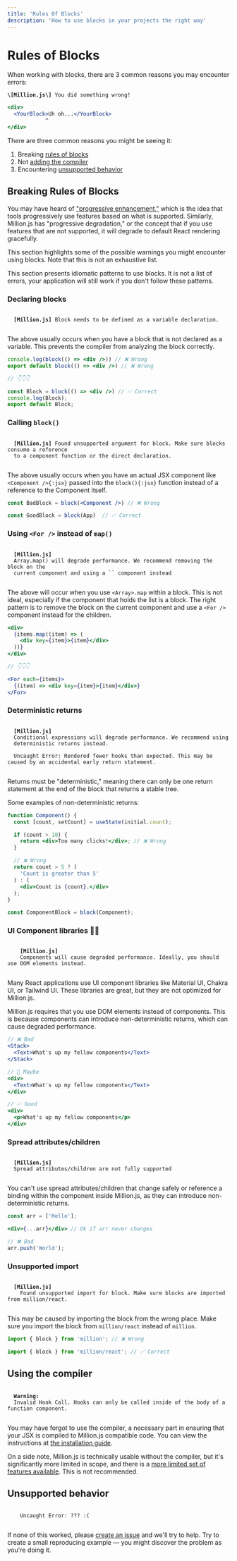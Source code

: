 ```yaml
---
title: 'Rules Of Blocks'
description: 'How to use blocks in your projects the right way'
---
```



# Rules of Blocks

<AutomaticModeWarning />

When working with blocks, there are 3 common reasons you may encounter errors:

<Callout type="warning">
  <code><strong>\[Million.js\]</strong> You did something wrong!</code>

  ```jsx showLineNumbers filename="App.jsx" {2}
  <div>
    <YourBlock>Uh oh...</YourBlock>
              ^
  </div>
  ```
</Callout>

There are three common reasons you might be seeing it:

1. Breaking [rules of blocks](/docs/rules#breaking-rules-of-blocks)
2. Not [adding the compiler](/docs/rules#using-the-compiler)
3. Encountering [unsupported behavior](/docs/rules#unsupported-behavior)

## Breaking Rules of Blocks

You may have heard of ["progressive enhancement,"](https://developer.mozilla.org/en-US/docs/Glossary/Progressive_Enhancement) which is the idea that tools progressively use features based on what is supported. Similarly, Million.js has "progressive degradation," or the concept that if you use features that are not supported, it will degrade to default React rendering gracefully.

This section highlights some of the possible warnings you might encounter using blocks. Note that this is not an exhaustive list.

<Callout type="info">
  This section presents idiomatic patterns to use blocks. It is not a list of errors, your application will still work if you don't follow these patterns.
</Callout>

### Declaring blocks

<Callout type="warning">
  <code>
  <strong>[Million.js]</strong> Block needs to be defined as a variable declaration.
  </code>
</Callout>

The above usually occurs when you have a block that is not declared as a variable. This prevents the compiler from analyzing the block correctly.

```jsx
console.log(block(() => <div />)) // ❌ Wrong
export default block(() => <div />) // ❌ Wrong

// 👇👇👇

const Block = block(() => <div />) // ✅ Correct
console.log(Block);
export default Block;
```

### Calling `block()`

<Callout type="warning">
  <code>
  <strong>[Million.js]</strong> Found unsupported argument for block. Make sure blocks consume a reference
  to a component function or the direct declaration.
  </code>
</Callout>

The above usually occurs when you have an actual JSX component like `<Component />{:jsx}` passed into the `block(){:jsx}` function instead of a reference to the Component itself.

```jsx
const BadBlock = block(<Component />) // ❌ Wrong

const GoodBlock = block(App)  // ✅ Correct
```

### Using `<For />` instead of `map()`

<Callout type="warning">
  <code>
  <strong>[Million.js]</strong>
  Array.map() will degrade performance. We recommend removing the block on the
  current component and using a `<For />` component instead
  </code>
</Callout>

The above will occur when you use `<Array>.map` within a block. This is not ideal, especially if the component that holds the list is a block. The right pattern is to remove the block on the current component and use a `<For />` component instead for the children.

```jsx
<div>
  {items.map((item) => (
    <div key={item}>{item}</div>
  ))}
</div>

// 👇👇👇

<For each={items}>
  {(item) => <div key={item}>{item}</div>}
</For>
```

### Deterministic returns

<div className="flex gap-3">
<Callout type="warning">
  <code>
  <strong>[Million.js]</strong>
  Conditional expressions will degrade performance. We recommend using
  deterministic returns instead.
  </code>
</Callout>

<Callout type="error">
  <code>
  Uncaught Error: Rendered fewer hooks than expected. This may be caused by an accidental early return statement.
  </code>
</Callout>
</div>



Returns must be "deterministic," meaning there can only be one return statement at the end of the block that returns a stable tree.

Some examples of non-deterministic returns:

```jsx
function Component() {
  const [count, setCount] = useState(initial.count);

  if (count > 10) {
    return <div>Too many clicks!</div>; // ❌ Wrong
  }

  // ❌ Wrong
  return count > 5 ? (
    'Count is greater than 5'
  ) : (
    <div>Count is {count}.</div>
  );
}

const ComponentBlock = block(Component);
```

### UI Component libraries 🙅‍♀️

<Callout type="warning">
  <code>
    <strong>[Million.js]</strong>
    Components will cause degraded performance. Ideally, you should use DOM elements instead.
  </code>
</Callout>

Many React applications use UI component libraries like Material UI, Chakra UI, or Tailwind UI. These libraries are great, but they are not optimized for Million.js.

Million.js requires that you use DOM elements instead of components. This is because components can introduce non-deterministic returns, which can cause degraded performance.

```jsx
// ❌ Bad
<Stack>
  <Text>What's up my fellow components</Text>
</Stack>

// 🤨 Maybe
<div>
  <Text>What's up my fellow components</Text>
</div>

// ✅ Good
<div>
  <p>What's up my fellow components</p>
</div>
```

### Spread attributes/children

<Callout type="warning">
  <code>
  <strong>[Million.js]</strong>
  Spread attributes/children are not fully supported
  </code>
</Callout>

You can't use spread attributes/children that change safely or reference a binding within the component inside Million.js, as they can introduce non-deterministic returns.

```jsx
const arr = ['Hello'];

<div>{...arr}</div> // Ok if arr never changes

// ❌ Bad
arr.push('World');
```

### Unsupported import

<Callout type="error">
  <code>
  <strong>[Million.js]</strong>
    Found unsupported import for block. Make sure blocks are imported from million/react.
  </code>
</Callout>

This may be caused by importing the block from the wrong place. Make sure you import the block from `million/react` instead of `million`.

```jsx
import { block } from 'million'; // ❌ Wrong

import { block } from 'million/react'; // ✅ Correct
```

## Using the compiler

<Callout type="error">
  <code>
  <strong>Warning: </strong>
  Invalid Hook Call. Hooks can only be called inside of the body of a function component.
  </code>
</Callout>

You may have forgot to use the compiler, a necessary part in ensuring that your JSX is compiled to Million.js compatible code. You can view the instructions at [the installation guide](/docs/install).

On a side note, Million.js is technically usable without the compiler, but it's significantly more limited in scope, and there is a [more limited set of features available](/docs/block#rules-of-usage). This is not recommended.

## Unsupported behavior

<Callout type="error">
  <code>
    Uncaught Error: ??? :(
  </code>
</Callout>

If none of this worked, please [create an issue](https://github.com/aidenybai/million/issues/new?assignees=aidenybai&labels=bug&projects=&template=bug_report.md&title=bug%3A+) and we'll try to help. Try to create a small reproducing example — you might discover the problem as you're doing it.
